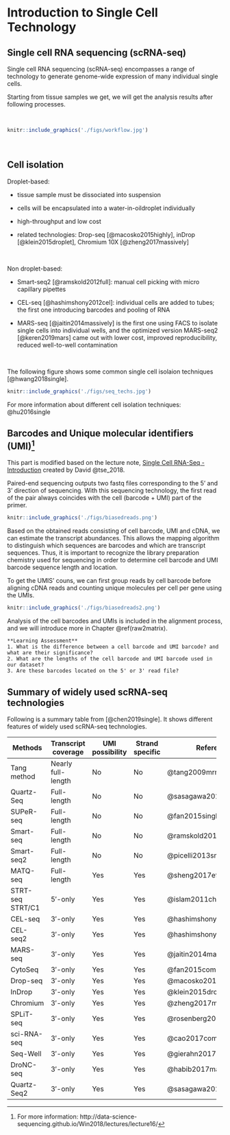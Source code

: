 # Introduction to Single Cell Technology {#background}

## Single cell RNA sequencing (scRNA-seq)

Single cell RNA sequencing (scRNA-seq) encompasses a range of technology to generate genome-wide expression of many individual single cells.

Starting from tissue samples we get, we will get the analysis results after following processes.

<br/>

```r
knitr::include_graphics('./figs/workflow.jpg')
```

<br/>

## Cell isolation

Droplet-based:

* tissue sample must be dissociated into suspension

* cells will be encapsulated into a water-in-oildroplet individually

* high-throughput and low cost

* related technologies: Drop-seq [@macosko2015highly], inDrop [@klein2015droplet], Chromium 10X [@zheng2017massively]

<br/>

Non droplet-based:

* Smart-seq2 [@ramskold2012full]: manual cell picking with micro capillary pipettes

* CEL-seq [@hashimshony2012cel]: individual cells are added to tubes; the first one introducing barcodes and pooling of RNA

* MARS-seq [@jaitin2014massively] is the first one using FACS to isolate single cells into individual wells, and the optimized version MARS-seq2 [@keren2019mars] came out with lower cost, improved reproducibility, reduced well-to-well contamination

<br/>

The following figure shows some common single cell isolaion techniques [@hwang2018single].

```r
knitr::include_graphics('./figs/seq_techs.jpg')
```

For more information about different cell isolation techniques: @hu2016single

## Barcodes and Unique molecular identifiers (UMI)^[For more information: http://data-science-sequencing.github.io/Win2018/lectures/lecture16/]

This part is modified based on the lecture note, [Single Cell RNA-Seq - Introduction](http://data-science-sequencing.github.io/Win2018/lectures/lecture16/) created by David @tse_2018.

Paired-end sequencing outputs two fastq files corresponding to the 5’ and 3’ direction of sequencing. With this sequencing technology, the first read of the pair always coincides with the cell (barcode + UMI) part of the primer. 

```r
knitr::include_graphics('./figs/biasedreads.png')
```

Based on the obtained reads consisting of cell barcode, UMI and cDNA, we can estimate the transcript abundances. This allows the mapping algorithm to distinguish which sequences are barcodes and which are transcript sequences. Thus, it is important to recognize the library preparation chemistry used for sequencing in order to determine cell barcode and UMI barcode sequence length and location.

To get the UMIS' couns, we can first group reads by cell barcode before aligning cDNA reads and counting unique molecules per cell per gene using the UMIs.

```r
knitr::include_graphics('./figs/biasedreads2.png')
```

Analysis of the cell barcodes and UMIs is included in the alignment process, and we will introduce more in Chapter \@ref(raw2matrix).

```
**Learning Assessment**
1. What is the difference between a cell barcode and UMI barcode? and what are their significance?
2. What are the lengths of the cell barcode and UMI barcode used in our dataset?
3. Are these barcodes located on the 5' or 3' read file?
```

## Summary of widely used scRNA-seq technologies

Following is a summary table from [@chen2019single]. It shows different features of widely used scRNA-seq technologies.

+-------------+-------------------+--------------+----------+-----------------------------+
| Methods     | Transcript        | UMI          | Strand   | References                  |    
|             | coverage          | possibility  | specific |                             |
+=============+===================+==============+==========+=============================+
| Tang method | Nearly full-length| No           | No       | @tang2009mrna             |
+-------------+-------------------+--------------+----------+-----------------------------+
| Quartz-Seq  | Full-length	      | No           | No       | @sasagawa2013quartz       |
+-------------+-------------------+--------------+----------+-----------------------------+
| SUPeR-seq   | Full-length	      | No           | No       | @fan2015single            |
+-------------+-------------------+--------------+----------+-----------------------------+
| Smart-seq   | Full-length       | No           | No       | @ramskold2012full         |
+-------------+-------------------+--------------+----------+-----------------------------+
| Smart-seq2  | Full-length       | No           | No       | @picelli2013smart         |
+-------------+-------------------+--------------+----------+-----------------------------+
| MATQ-seq    | Full-length       | Yes          | Yes      | @sheng2017effective       |
+-------------+-------------------+--------------+----------+-----------------------------+
| STRT-seq    | 5′-only           | Yes          | Yes      | @islam2011characterization|
| STRT/C1     |                   |              |          |                             |
+-------------+-------------------+--------------+----------+-----------------------------+
| CEL-seq     | 3′-only           | Yes          | Yes      | @hashimshony2012cel       |
+-------------+-------------------+--------------+----------+-----------------------------+
| CEL-seq2    | 3′-only           | Yes          | Yes      | @hashimshony2016cel       |
+-------------+-------------------+--------------+----------+-----------------------------+
| MARS-seq    | 3′-only           | Yes          | Yes      | @jaitin2014massively      |
+-------------+-------------------+--------------+----------+-----------------------------+
| CytoSeq     | 3′-only           | Yes          | Yes      | @fan2015combinatorial     |
+-------------+-------------------+--------------+----------+-----------------------------+
| Drop-seq    | 3′-only           | Yes          | Yes      | @macosko2015highly        |
+-------------+-------------------+--------------+----------+-----------------------------+
| InDrop      | 3′-only           | Yes          | Yes      | @klein2015droplet       |
+-------------+-------------------+--------------+----------+-----------------------------+
| Chromium    | 3′-only           | Yes          | Yes      | @zheng2017massively       |
+-------------+-------------------+--------------+----------+-----------------------------+
| SPLiT-seq   | 3′-only           | Yes          | Yes      | @rosenberg2018single      |
+-------------+-------------------+--------------+----------+-----------------------------+
| sci-RNA-seq | 3′-only           | Yes          | Yes      | @cao2017comprehensive     |
+-------------+-------------------+--------------+----------+-----------------------------+
| Seq-Well    | 3′-only           | Yes          | Yes      | @gierahn2017seq           |
+-------------+-------------------+--------------+----------+-----------------------------+
| DroNC-seq   | 3′-only           | Yes          | Yes      | @habib2017massively       |
+-------------+-------------------+--------------+----------+-----------------------------+
| Quartz-Seq2 | 3′-only           | Yes          | Yes      | @sasagawa2018quartz       |
+-------------+-------------------+--------------+----------+-----------------------------+


